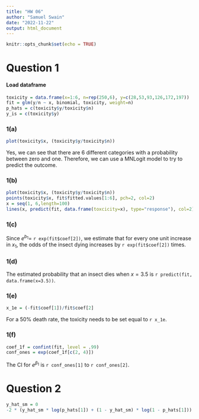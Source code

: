 ```yaml
---
title: "HW 06"
author: "Samuel Swain"
date: "2022-11-22"
output: html_document
---
```


```r
knitr::opts_chunk$set(echo = TRUE)
```

# Question 1

#### Load dataframe 
```r
toxicity = data.frame(x=1:6, n=rep(250,6), y=c(28,53,93,126,172,197))
fit = glm(y/n ~ x, binomial, toxicity, weight=n)
p_hats = c(toxicity$y/toxicity$n)
y_is = c(toxicity$y)
```

### 1(a)
```r
plot(toxicity$x, (toxicity$y/toxicity$n))
```

Yes, we can see that there are 6 different categories with a probability between zero and one. Therefore, we can use a MNLogit model to try to predict the outcome.

### 1(b)
```r
plot(toxicity$x, (toxicity$y/toxicity$n))
points(toxicity$x, fit$fitted.values[1:6], pch=2, col=2)
x = seq(1, 6,length=100)
lines(x, predict(fit, data.frame(toxcicity=x), type="response"), col=2)
```

### 1(c)
Since $e^{b_1} =$ `r exp(fit$coef[2])`, we estimate that for every one unit increase in $x_1$, the odds of the insect dying increases by `r exp(fit$coef[2])` times.

### 1(d)
The estimated probability that an insect dies when $x=3.5$ is `r predict(fit, data.frame(x=3.5))`.

### 1(e)
```r
x_1e = (-fit$coef[1])/fit$coef[2]
```

For a $50\%$ death rate, the toxicity needs to be set equal to `r x_1e`.

### 1(f)
```r
coef_1f = confint(fit, level = .99)
conf_ones = exp(coef_1f[c(2, 4)])
```

The CI for $e^{\beta_{1}}$ is `r conf_ones[1]` to `r conf_ones[2]`.

# Question 2

```r
y_hat_sm = 0
-2 * (y_hat_sm * log(p_hats[1]) + (1 - y_hat_sm) * log(1 - p_hats[1]))
```